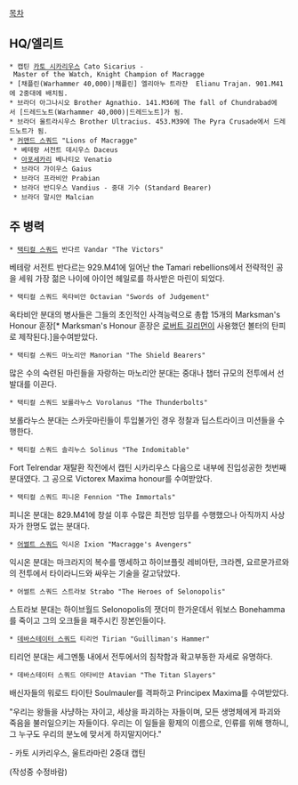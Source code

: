 [[목차]]
== HQ/엘리트 ==
 * 캡틴 [[카토 시카리우스]] Cato Sicarius - Master of the Watch, Knight Champion of Macragge
 * [채플린(Warhammer 40,000)|채플린] 엘리아누 트라쟌  Elianu Trajan. 901.M41에 2중대에 배치됨.
 * 브라더 아그나시오 Brother Agnathio. 141.M36에 The fall of Chundrabad에서 [드레드노트(Warhammer 40,000)|드레드노트]가 됨.
 * 브라더 울트라시우스 Brother Ultracius. 453.M39에 The Pyra Crusade에서 드레드노트가 됨.
 * [[커맨드 스쿼드]] "Lions of Macragge"
  * 베테랑 서전트 데시우스 Daceus
  * [[아포세카리]] 베나티오 Venatio
  * 브라더 가이우스 Gaius
  * 브라더 프라비안 Prabian
  * 브라더 반디우스 Vandius - 중대 기수 (Standard Bearer)
  * 브라더 말시안 Malcian
== 주 병력 ==
 * [[택티컬 스쿼드]] 반다르 Vandar "The Victors"
베테랑 서전트 반다르는 929.M41에 일어난 the Tamari rebellions에서 전략적인 공을 세워 가장 젊은 나이에 아이언 헤일로를 하사받은 마린이 되었다.
 * 택티컬 스쿼드 옥타비안 Octavian "Swords of Judgement"
옥타비안 분대의 병사들은 그들의 초인적인 사격능력으로 총합 15개의 Marksman's Honour 훈장[* Marksman's Honour 훈장은 [[로버트 길리먼]]이 사용했던 볼터의 탄피로 제작된다.]을수여받았다.
 * 택티컬 스쿼드 마노리안 Manorian "The Shield Bearers"
많은 수의 숙련된 마린들을 자랑하는 마노리안 분대는 중대나 챕터 규모의 전투에서 선발대를 이끈다.
 * 택티컬 스쿼드 보롤라누스 Vorolanus "The Thunderbolts"
보롤라누스 분대는 스카웃마린들이 투입불가인 경우 정찰과 딥스트라이크 미션들을 수행한다.
 * 택티컬 스쿼드 솔리누스 Solinus "The Indomitable"
Fort Telrendar 재탈환 작전에서 캡틴 시카리우스 다음으로 내부에 진입성공한 첫번째 분대였다. 그 공으로 Victorex Maxima honour를 수여받았다.
 * 택티컬 스쿼드 피니온 Fennion "The Immortals"
피니온 분대는 829.M41에 창설 이후 수많은 최전방 임무를 수행했으나 아직까지 사상자가 한명도 없는 분대다.
 * [[어썰트 스쿼드]] 익시온 Ixion "Macragge's Avengers"
익시온 분대는 마크라지의 복수를 맹세하고 하이브플릿 레비아탄, 크라켄, 요르문가르와의 전투에서 타이라니드와 싸우는 기술을 갈고닦았다.
 * 어썰트 스쿼드 스트라보 Strabo "The Heroes of Selonopolis"
스트라보 분대는 하이브월드 Selonopolis의 잿더미 한가운데서 워보스 Bonehamma를 죽이고 그의 오크들을 패주시킨 장본인들이다.
 * [[데바스테이터 스쿼드]] 티리언 Tirian "Guilliman's Hammer"
티리언 분대는 세그멘툼 내에서 전투에서의 침착함과 확고부동한 자세로 유명하다.
 * 데바스테이터 스쿼드 아타비안 Atavian "The Titan Slayers"
배신자들의 워로드 타이탄 Soulmauler를 격파하고 Principex Maxima를 수여받았다.
 
"우리는 왕들을 사냥하는 자이고, 세상을 파괴하는 자들이며, 모든 생명체에게 파괴와 죽음을 불러일으키는 자들이다. 우리는 이 일들을 황제의 이름으로, 인류를 위해 행하니, 그 누구도 우리의 분노에 맞서게 하지말지어다." 

- 카토 시카리우스, 울트라마린 2중대 캡틴
 
(작성중 수정바람)
